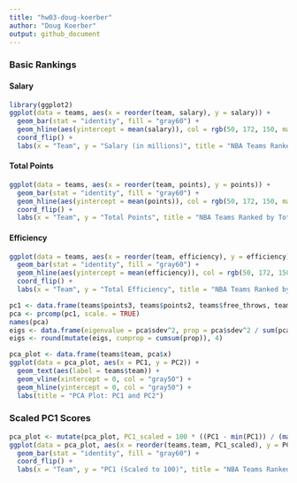 ```yaml
---
title: "hw03-doug-koerber"
author: "Doug Koerber"
output: github_document
---
```


### Basic Rankings
#### Salary
```r
library(ggplot2)
ggplot(data = teams, aes(x = reorder(team, salary), y = salary)) +
  geom_bar(stat = "identity", fill = "gray60") +
  geom_hline(aes(yintercept = mean(salary)), col = rgb(50, 172, 150, maxColorValue = 255), size = 2, alpha = 0.7) +
  coord_flip() +
  labs(x = "Team", y = "Salary (in millions)", title = "NBA Teams Ranked by Total Salary")
```

#### Total Points
```r
ggplot(data = teams, aes(x = reorder(team, points), y = points)) +
  geom_bar(stat = "identity", fill = "gray60") +
  geom_hline(aes(yintercept = mean(points)), col = rgb(50, 172, 150, maxColorValue = 255), size = 2, alpha = 0.7) +
  coord_flip() +
  labs(x = "Team", y = "Total Points", title = "NBA Teams Ranked by Total Points")
```

#### Efficiency
```r
ggplot(data = teams, aes(x = reorder(team, efficiency), y = efficiency)) +
  geom_bar(stat = "identity", fill = "gray60") +
  geom_hline(aes(yintercept = mean(efficiency)), col = rgb(50, 172, 150, maxColorValue = 255), size = 2, alpha = 0.7) +
  coord_flip() +
  labs(x = "Team", y = "Total Efficiency", title = "NBA Teams Ranked by Total Points")
```

```r
pc1 <- data.frame(teams$points3, teams$points2, teams$free_throws, teams$off_rebounds, teams$def_rebounds, teams$assists, teams$steals, teams$blocks, teams$turnovers, teams$fouls)
pca <- prcomp(pc1, scale. = TRUE)
names(pca)
eigs <- data.frame(eigenvalue = pca$sdev^2, prop = pca$sdev^2 / sum(pca$sdev^2))
eigs <- round(mutate(eigs, cumprop = cumsum(prop)), 4)
```

```r
pca_plot <- data.frame(teams$team, pca$x)
ggplot(data = pca_plot, aes(x = PC1, y = PC2)) +
  geom_text(aes(label = teams$team)) +
  geom_vline(xintercept = 0, col = "gray50") +
  geom_hline(yintercept = 0, col = "gray50") +
  labs(title = "PCA Plot: PC1 and PC2")
```

### Scaled PC1 Scores
```r
pca_plot <- mutate(pca_plot, PC1_scaled = 100 * ((PC1 - min(PC1)) / (max(PC1) - min(PC1))))
ggplot(data = pca_plot, aes(x = reorder(teams.team, PC1_scaled), y = PC1_scaled)) +
  geom_bar(stat = "identity", fill = "gray60") +
  coord_flip() +
  labs(x = "Team", y = "PC1 (Scaled to 100)", title = "NBA Teams Ranked by Scaled PC1")
```

